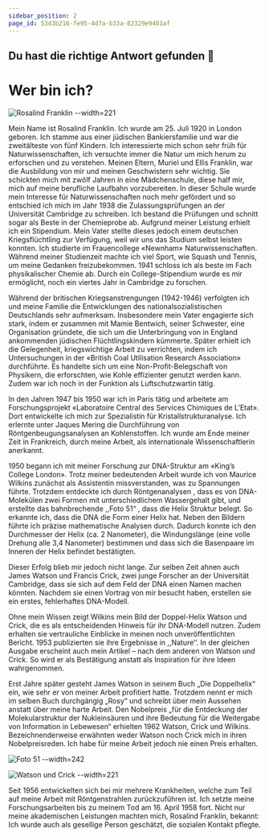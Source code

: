 ```yaml
---
sidebar_position: 2
page_id: 5343b216-fe95-4d7a-b33a-82329e9481af
---
```


## Du hast die richtige Antwort gefunden 🥳

# Wer bin ich?&#x20;

![Rosalind Franklin --width=221](./images/Rosalind-Franklins.jpeg)

Mein Name ist Rosalind Franklin. Ich wurde am 25. Juli 1920 in London geboren. Ich stamme aus einer jüdischen Bankiersfamilie und war die zweitälteste von fünf Kindern. Ich interessierte mich schon sehr früh für Naturwissenschaften, ich versuchte immer die Natur um mich herum zu erforschen und zu verstehen. Meinen Eltern, Muriel und Ellis Franklin, war die Ausbildung von mir und meinen Geschwistern sehr wichtig. Sie schickten mich mit zwölf Jahren in eine Mädchenschule, diese half mir, mich auf meine berufliche Laufbahn vorzubereiten. In dieser Schule wurde mein Interesse für Naturwissenschaften noch mehr gefördert und so entschied ich mich im Jahr 1938 die Zulassungsprüfungen an der Universität Cambridge zu schreiben. Ich bestand die Prüfungen und schnitt sogar als Beste in der Chemieprobe ab. Aufgrund meiner Leistung erhielt ich ein Stipendium. Mein Vater stellte dieses jedoch einem deutschen Kriegsflüchtling zur Verfügung, weil wir uns das Studium selbst leisten konnten. Ich studierte im Frauencollege «Newnham» Naturwissenschaften. Während meiner Studienzeit machte ich viel Sport, wie Squash und Tennis, um meine Gedanken freizubekommen. 1941 schloss ich als beste im Fach physikalischer Chemie ab. Durch ein College-Stipendium wurde es mir ermöglicht, noch ein viertes Jahr in Cambridge zu forschen.

Während der britischen Kriegsanstrengungen (1942-1946) verfolgten ich und meine Familie die Entwicklungen des nationalsozialistischen Deutschlands sehr aufmerksam. Insbesondere mein Vater engagierte sich stark, indem er zusammen mit Mamie Bentwich, seiner Schwester, eine Organisation gründete, die sich um die Unterbringung von in England ankommenden jüdischen Flüchtlingskindern kümmerte. Später erhielt ich die Gelegenheit, kriegswichtige Arbeit zu verrichten, indem ich Untersuchungen in der «British Coal Utilisation Research Association» durchführte. Es handelte sich um eine Non-Profit-Belegschaft von Physikern, die erforschten, wie Kohle effizienter genutzt werden kann. Zudem war ich noch in der Funktion als Luftschutzwartin tätig.

In den Jahren 1947 bis 1950 war ich in Paris tätig und arbeitete am Forschungsprojekt «Laboratoire Central des Services Chimiques de L’Etat». Dort entwickelte ich mich zur Spezialistin für Kristallstrukturanalyse. Ich erlernte unter Jaques Mering die Durchführung von Röntgenbeugungsanalysen an Kohlenstoffen. Ich wurde am Ende meiner Zeit in Frankreich, durch meine Arbeit, als internationale Wissenschaftlerin anerkannt.

1950 begann ich mit meiner Forschung zur DNA-Struktur am «King’s College London». Trotz meiner bedeutenden Arbeit wurde ich von Maurice Wilkins zunächst als Assistentin missverstanden, was zu Spannungen führte. Trotzdem entdeckte ich durch Röntgenanalysen , dass es von DNA-Molekülen zwei Formen mit unterschiedlichem Wassergehalt gibt, und erstellte das bahnbrechende ,,Foto 51“ , dass die Helix Struktur belegt. So erkannte ich, dass die DNA die Form einer Helix hat. Neben den Bildern führte ich präzise mathematische Analysen durch. Dadurch konnte ich den Durchmesser der Helix (ca. 2 Nanometer), die Windungslänge (eine volle Drehung alle 3,4 Nanometer) bestimmen und dass sich die Basenpaare im Inneren der Helix befindet bestätigten.

Dieser Erfolg blieb mir jedoch nicht lange. Zur selben Zeit ahnen auch James Watson und Francis Crick, zwei junge Forscher an der Universität Cambridge, dass sie sich auf dem Feld der DNA einen Namen machen könnten. Nachdem sie einen Vortrag von mir besucht haben, erstellen sie ein erstes, fehlerhaftes DNA-Modell.

Ohne mein Wissen zeigt Wilkins mein Bild der Doppel-Helix Watson und Crick, die es als entscheidenden Hinweis für ihr DNA-Modell nutzen. Zudem erhalten sie vertrauliche Einblicke in meinen noch unveröffentlichten Bericht. 1953 publizierten sie ihre Ergebnisse in ,,Nature‘‘. In der gleichen Ausgabe erscheint auch mein Artikel – nach dem anderen von Watson und Crick. So wird er als Bestätigung anstatt als Inspiration für ihre Ideen wahrgenommen.

Erst Jahre später gesteht James Watson in seinem Buch „Die Doppelhelix“ ein, wie sehr er von meiner Arbeit profitiert hatte. Trotzdem nennt er mich im selben Buch durchgängig „Rosy“ und schreibt über mein Aussehen anstatt über meine harte Arbeit. Den Nobelpreis „für die Entdeckung der Molekularstruktur der Nukleinsäuren und ihre Bedeutung für die Weitergabe von Information in Lebewesen“ erhielten 1962 Watson, Crick und Wilkins. Bezeichnenderweise erwähnten weder Watson noch Crick mich in ihren Nobelpreisreden. Ich habe für meine Arbeit jedoch nie einen Preis erhalten.

![Foto 51 --width=242](./images/standard_dna.gif)

![Watson und Crick --width=221](./images/Watson-und-Crick.jpeg)

Seit 1956 entwickelten sich bei mir mehrere Krankheiten, welche zum Teil auf meine Arbeit mit Röntgenstrahlen zurückzuführen ist. Ich setzte meine Forschungsarbeiten bis zu meinem Tod am 16. April 1958 fort. Nicht nur meine akademischen Leistungen machten mich, Rosalind Franklin, bekannt: Ich wurde auch als gesellige Person geschätzt, die sozialen Kontakt pflegte.